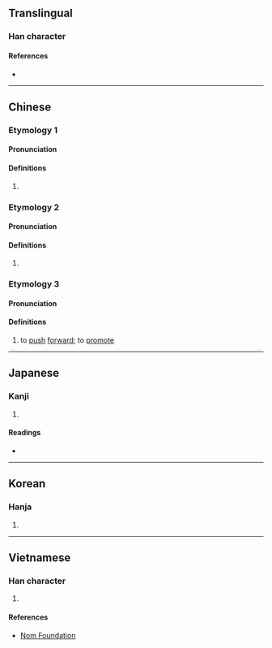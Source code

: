 {{also|唝}}
{{character info}}
==Translingual==

===Han character===
{{Han char|rn=30|rad=口|as=10|sn=13|four=61086|canj=RMBC|ids=⿰口貢}}

====References====
* {{Han ref|kx=0202.140|dkj=04058|dj=0424.370|hdz=10664.120|uh=55CA|ud=21962|bh=DCCF|bd=56527}}

----

==Chinese==
{{zh-forms|s=唝}}

===Etymology 1===

====Pronunciation====
{{zh-pron
|m=hǒng
|m-s=
|c=hung2,gung3
|c-t=
|g=
|h=pfs=
|j=
|md=
|mn=
|mn-t=
|w=
|x=
|mc=y
|oc=y
|cat=n
}}

====Definitions====
{{zh-hanzi}}

# {{zh-only|羅嗊}}

===Etymology 2===

====Pronunciation====
{{zh-pron
|m=gòng
|c=gung3
|cat=pn
}}

====Definitions====
{{zh-hanzi}}

# {{zh-only|嗊吥}}

===Etymology 3===

====Pronunciation====
{{zh-pron
|m=gǒng
|cat=v
}}

====Definitions====
{{zh-hanzi}}
# to [[push]] [[forward]]; to [[promote]]

----

==Japanese==

===Kanji===
{{ja-kanji|grade=|rs=口10}}

# {{rfdef|ja|sort=口10}}

====Readings====
* {{ja-readings|on=[[こう]] (kō), [[く]] (ku)|kun=}}

----

==Korean==

===Hanja===
{{ko-hanja|hangeul=홍|rv=hong|mr=hong}}

# {{rfdef|ko|sort=口10}}

----

==Vietnamese==

===Han character===
{{vi-readings|reading=rống|rs=口10}}

# {{rfdef|vi|sort=口10}}

====References====
* [http://nomfoundation.org/common/nom_details.php?codepoint=55ca Nom Foundation]
